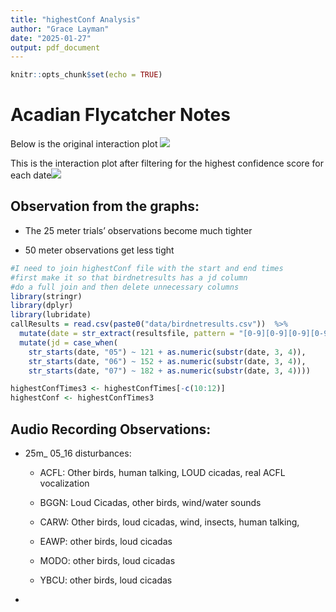 ```yaml
---
title: "highestConf Analysis"
author: "Grace Layman"
date: "2025-01-27"
output: pdf_document
---
```


```r
knitr::opts_chunk$set(echo = TRUE)
```

# Acadian Flycatcher Notes

Below is the original interaction plot ![](figures/ggplotACFL.png)

This is the interaction plot after filtering for the highest confidence score for each date![](figures/highestConf_ACFL.png)

## Observation from the graphs:

-   The 25 meter trials' observations become much tighter

-   50 meter observations get less tight

```r
#I need to join highestConf file with the start and end times
#first make it so that birdnetresults has a jd column
#do a full join and then delete unnecessary columns 
library(stringr)
library(dplyr)
library(lubridate)
callResults = read.csv(paste0("data/birdnetresults.csv"))  %>%
  mutate(date = str_extract(resultsfile, pattern = "[0-9][0-9][0-9][0-9]"))%>% 
  mutate(jd = case_when(
    str_starts(date, "05") ~ 121 + as.numeric(substr(date, 3, 4)),
    str_starts(date, "06") ~ 152 + as.numeric(substr(date, 3, 4)),
    str_starts(date, "07") ~ 182 + as.numeric(substr(date, 3, 4))))

highestConfTimes3 <- highestConfTimes[-c(10:12)]
highestConf <- highestConfTimes3
```

## Audio Recording Observations:

-   25m\_ 05_16 disturbances:

    -   ACFL: Other birds, human talking, LOUD cicadas, real ACFL vocalization

    -   BGGN: Loud Cicadas, other birds, wind/water sounds

    -   CARW: Other birds, loud cicadas, wind, insects, human talking,

    -   EAWP: other birds, loud cicadas

    -   MODO: other birds, loud cicadas

    -   YBCU: other birds, loud cicadas

-   
